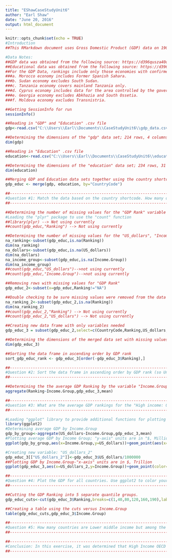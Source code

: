 ```yaml
---
title: "EShawCaseStudyUnit6"
author: "Earl Shaw"
date: "June 20, 2016"
output: html_document
---
```


```r
knitr::opts_chunk$set(echo = TRUE)
#Introduction
##This RMarkdown document uses Gross Domestic Product (GDP) data on 190 ranked countries along with educational data as a basis for analyzing and comparing a variety of economic and educational factors within and across countries. 

#Data Notes:
##GDP data was obtained from the following source: https://d396qusza40orc.cloudfront.net/getdata%2Fdata%2FGDP.csv. 
##Educational data was obtained from the following source: https://d396qusza40orc.cloudfront.net/getdata%2Fdata%2FEDSTATS_Country.csv. Each of these data sources was downloaded to a PC locally. The data sets were modified in Microsoft Excel to include only the data and "human readable" variable/header names. The GDP data variable names were updated to: "CountryCode", "Ranking", "Economy", and "US_dollars", respectively. Additionally, the "US_dollars" column was formatted as "General" in Microsoft Excel while other variable formats were left unchanged. All information except the variables and the associated data for each was removed. For the education data, no changes were made to the variable names. All other information contained in the Microsoft Excel file except for the variables and the associatted data was removed. Additionally, a blank column was removed between the variable columns: "Ranking" and "Economy" and a blank row was removed between the lowest ranked country, i.e. "Tuvalu" and the non-ranked country: "American Samoa". Missing values in the "Ranking" variable were left as a "blank space" and missing values in the "US_dollars" variable were updated with a "blank space" instead of the ".." value. Both files were saved as "gdp_data" and "education_data" locally as .csv files to the cloned Github repository: https://github.com/eshaw1/CaseStudyUnit6. 
##For the GDP Data, rankings include only those economies with confirmed GDP estimates. Several notes regarding economies of specific countries includes:
###a. Morocco economy includes Former Spanish Sahara.  
###b. Sudan economy excludes South Sudan.  
###c. Tanzania economy covers mainland Tanzania only. 
###d. Cyprus economy includes data for the area controlled by the government of the Republic of Cyprus.   
###e. Georgia economy excludes Abkhazia and South Ossetia.  
###f. Moldova economy excludes Transnistria.

##Getting SessionInfo for run
sessionInfo()

##Reading in "GDP" and "Education" .csv file
gdp<-read.csv("C:\\Users\\Earl\\Documents\\CaseStudyUnit6\\gdp_data.csv", header = TRUE)

##Determining the dimensions of the "gdp" data set; 214 rows, 4 columns
dim(gdp)

##Reading in "Education" .csv file
education<-read.csv("C:\\Users\\Earl\\Documents\\CaseStudyUnit6\\education_data.csv", header = TRUE)

##Determining the dimensions of the "education" data set; 234 rows, 31 columns
dim(education)

##Merging GDP and Education data sets together using the country shortcode
gdp_educ <- merge(gdp, education, by="CountryCode")

##---------------------------------------------------------------------------------------------------------
#Question #1: Match the data based on the country shortcode. How many of the IDs match? --> 210 ID's match
##---------------------------------------------------------------------------------------------------------

##Determining the number of missing values for the "GDP Rank" variable
#Loading the "plyr" package to use the "count" function
##library(plyr) --> Not using currently
##count(gdp_educ,"Ranking") --> Not using currently

##Determining the number of missing values for the "US_dollars", "Income.Group" variable
na_ranking<-subset(gdp_educ,is.na(Ranking))
dim(na_ranking)
na_dollars<-subset(gdp_educ,is.na(US_dollars))
dim(na_dollars)
na_income_group<-subset(gdp_educ,is.na(Income.Group))
dim(na_income_group)
##count(gdp_educ,"US_dollars")-->not using currently
##count(gdp_educ,"Income.Group")-->not using currently

##Removing rows with missing values for "GDP Rank"
gdp_educ_2<-subset(x=gdp_educ,Ranking!="NA")

##Double checking to be sure missing values were removed from the data set
na_ranking_2<-subset(gdp_educ_2,is.na(Ranking))
dim(na_ranking_2)
##count(gdp_educ_2,"Ranking") --> Not using currently
##count(gdp_educ_2,"US_dollars") --> Not using currently

##Creating new data frame with only variables needed
gdp_educ_3 = subset(gdp_educ_2,select=c(CountryCode,Ranking,US_dollars,Income.Group))

##Determining the dimensions of the merged data set with missing values removed, i.e. "gdp_educ_3""; 189 rows, 34 columns
dim(gdp_educ_3)

##Sorting the data frame in ascending order by GDP rank
sort_gdp_educ_rank <- gdp_educ_3[order(-gdp_educ_3$Ranking),]

##--------------------------------------------------------------------------------------------------------------------------------------------------------
#Question #2: Sort the data frame in ascending order by GDP rank (so United States is last). What is the 13th country in the resulting data frame? --> St. Kitts and Nevis is the 13th country
##--------------------------------------------------------------------------------------------------------------------------------------------------------

##Determining the the average GDP Ranking by the variable "Income.Group"
aggregate(Ranking~Income.Group,gdp_educ_3,mean)

##-----------------------------------------------------------------------------------------------------------------------------------------------------
#Question #3: What are the average GDP rankings for the "High income: OECD" and "High income: nonOECD" groups? -->High income: OECD=32.97; High income: nonOECD=91.91
##-----------------------------------------------------------------------------------------------------------------------------------------------------

#Loading "ggplot" library to provide additional functions for plotting data
library(ggplot2)
#Determining average GDP by Income.Group
gdp_by_group<-aggregate(US_dollars~Income.Group,gdp_educ_3,mean)
#Plotting average GDP by Income Group; "y-axis" units are in "$, Million".
ggplot(gdp_by_group,aes(x=Income.Group,y=US_dollars))+geom_point(aes(x=Income.Group,color=Income.Group))

#Creating new variable: "US_dollars_2"
gdp_educ_3[["US_dollars_2"]]<-gdp_educ_3$US_dollars/1000000
##Plotting GDP by Income.Group-"x-axis" units are in $, Trillion
ggplot(gdp_educ_3,aes(x=US_dollars_2,y=Income.Group))+geom_point(color="blue")

##-------------------------------------------------------------------------------------------
#Question #4: Plot the GDP for all countries. Use ggplot2 to color your plot by Income Group.
##-------------------------------------------------------------------------------------------

##Cutting the GDP Ranking into 5 separate quantile groups.
gdp_educ_cuts<-cut(gdp_educ_3$Ranking,breaks=c(1,40,80,120,160,190),labels=c("Q1","Q2","Q3","Q4","Q5"))

##Creating a table using the cuts versus Income.Group
table(gdp_educ_cuts,gdp_educ_3$Income.Group)

##-------------------------------------------------------------------------------------------------------
#Question #5: How many countries are Lower middle income but among the 38 nations with highest GDP? --> 6
##-------------------------------------------------------------------------------------------------------

##-----------------------------------------------------------------------------------------------------------------------------------------------------------
#Conclusion: In this exercise, it was determined that High Income OECD countries rank the highest in regards to GDP. All together, average GDP is ~$379B, the lowest GDP is $40M, median GDP is ~$28.2B, while the highest GDP is ~$16.2T. Interestingly, average GDP in the "Lower Middle Income" group is slightly higher than in the "Upper Middle Income" group. While the High Income groups, i.e. "OECD" vs "Non-OECD" differ by ~$1.3T, a striking contrast.
##-----------------------------------------------------------------------------------------------------------------------------------------------------------
```
